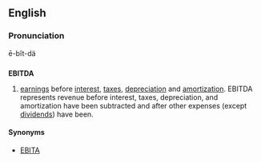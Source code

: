 {{wikipedia}}
==English==

===Pronunciation===
ē-bĭt-dä

==={{acronym}}===
'''EBITDA'''

# [[earnings]] before [[interest]], [[tax]]es, [[depreciation]] and [[amortization]]. EBITDA represents revenue before interest, taxes, depreciation, and amortization have been subtracted and after other expenses (except [[dividend]]s) have been.

====Synonyms====
* [[EBITA]]